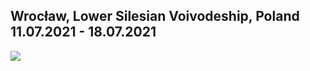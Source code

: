 ## Wrocław, Lower Silesian Voivodeship, Poland 11.07.2021 - 18.07.2021

![](content/fig/group_foto_2021.jpg)